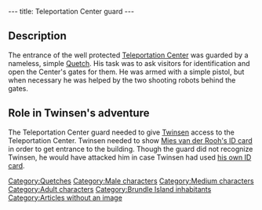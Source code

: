---
title: Teleportation Center guard
---

{{Character|
Name=Teleportation Center guard|
Image=DIVERS.gif|
Race=[[Quetch]]|
Gender=Male|
Size=Medium|
Age=Adult}}

{{Quote|
Quote=Let me see some identification please!|
Character=Teleportation Center guard}}

==Description==
The entrance of the well protected [[Teleportation Center]] was guarded by a nameless, simple [[Quetch]]. His task was to ask visitors for identification and open the Center's gates for them. He was armed with a simple pistol, but when necessary he was helped by the two shooting robots behind the gates.

==Role in Twinsen's adventure==
The Teleportation Center guard needed to give [[Twinsen]] access to the Teleportation Center. Twinsen needed to show [[Mies van der Rooh's ID card]] in order to get entrance to the building. Though the guard did not recognize Twinsen, he would have attacked him in case Twinsen had used [[Twinsen's ID Card|his own ID card]].

[[Category:Quetches]]
[[Category:Male characters]]
[[Category:Medium characters]]
[[Category:Adult characters]]
[[Category:Brundle Island inhabitants]]
[[Category:Articles without an image]]